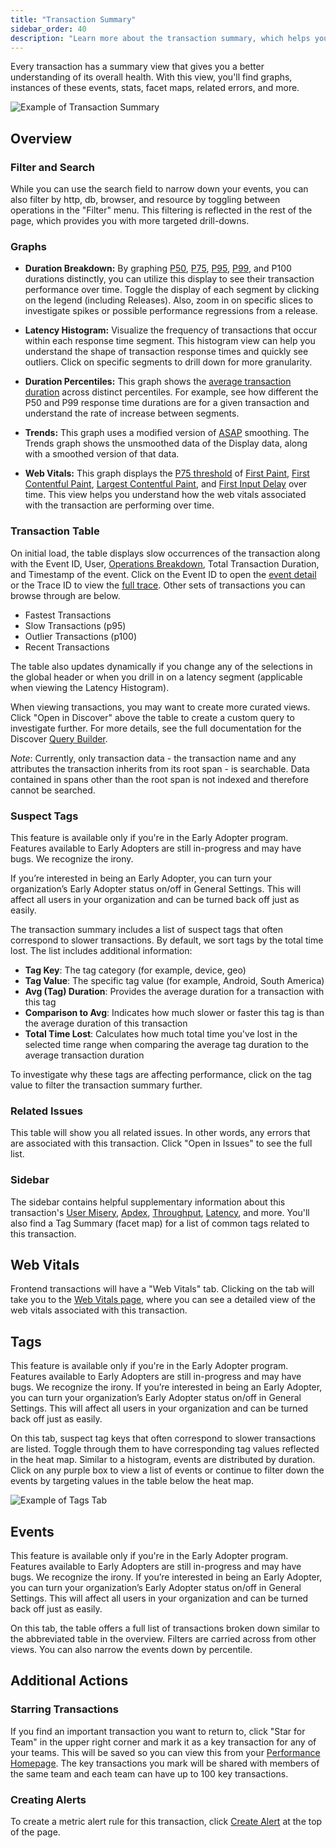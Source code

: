 ```yaml
---
title: "Transaction Summary"
sidebar_order: 40
description: "Learn more about the transaction summary, which helps you evaluate the transaction's overall health. This view includes graphs, instances of these events, stats, facet maps, and related errors."
---
```


Every transaction has a summary view that gives you a better understanding of its overall health. With this view, you'll find graphs, instances of these events, stats, facet maps, related errors, and more.

![Example of Transaction Summary](./perf-transaction-summary.png)

## Overview

### Filter and Search

While you can use the search field to narrow down your events, you can also filter by http, db, browser, and resource by toggling between operations in the "Filter" menu. This filtering is reflected in the rest of the page, which provides you with more targeted drill-downs.

### Graphs

- **Duration Breakdown:** By graphing [P50](/product/performance/metrics/#p50-threshold), [P75](/product/performance/metrics/#p75-threshold), [P95](/product/performance/metrics/#p95-threshold), [P99](/product/performance/metrics/#p99-threshold), and P100 durations distinctly, you can utilize this display to see their transaction performance over time. Toggle the display of each segment by clicking on the legend (including Releases). Also, zoom in on specific slices to investigate spikes or possible performance regressions from a release.

- **Latency Histogram:** Visualize the frequency of transactions that occur within each response time segment. This histogram view can help you understand the shape of transaction response times and quickly see outliers. Click on specific segments to drill down for more granularity.

- **Duration Percentiles:** This graph shows the [average transaction duration](/product/performance/metrics/#average-transaction-duration) across distinct percentiles. For example, see how different the P50 and P99 response time durations are for a given transaction and understand the rate of increase between segments.

- **Trends:** This graph uses a modified version of [ASAP](https://arxiv.org/pdf/1703.00983.pdf) smoothing. The Trends graph shows the unsmoothed data of the Display data, along with a smoothed version of that data.

- **Web Vitals:** This graph displays the [P75 threshold](/product/performance/metrics/#p75-threshold) of [First Paint](/product/performance/web-vitals/#first-paint-fp), [First Contentful Paint](/product/performance/web-vitals/#first-contentful-paint-fcp), [Largest Contentful Paint](/product/performance/web-vitals/#largest-contentful-paint-lcp), and [First Input Delay](/product/performance/web-vitals/#first-input-delay-fid) over time. This view helps you understand how the web vitals associated with the transaction are performing over time.

### Transaction Table

On initial load, the table displays slow occurrences of the transaction along with the Event ID, User, [Operations Breakdown](/product/sentry-basics/tracing/event-detail/#operations-breakdown), Total Transaction Duration, and Timestamp of the event. Click on the Event ID to open the [event detail](/product/sentry-basics/tracing/event-detail/) or the Trace ID to view the [full trace](/product/sentry-basics/tracing/trace-view). Other sets of transactions you can browse through are below.

- Fastest Transactions
- Slow Transactions (p95)
- Outlier Transactions (p100)
- Recent Transactions

The table also updates dynamically if you change any of the selections in the global header or when you drill in on a latency segment (applicable when viewing the Latency Histogram).

When viewing transactions, you may want to create more curated views. Click "Open in Discover" above the table to create a custom query to investigate further. For more details, see the full documentation for the Discover [Query Builder](/product/discover-queries/query-builder/).

_Note_: Currently, only transaction data - the transaction name and any attributes the transaction inherits from its root span - is searchable. Data contained in spans other than the root span is not indexed and therefore cannot be searched.

### Suspect Tags

<Note>

This feature is available only if you're in the Early Adopter program. Features available to Early Adopters are still in-progress and may have bugs. We recognize the irony.

If you’re interested in being an Early Adopter, you can turn your organization’s Early Adopter status on/off in General Settings. This will affect all users in your organization and can be turned back off just as easily.

</Note>

The transaction summary includes a list of suspect tags that often correspond to slower transactions. By default, we sort tags by the total time lost. The list includes additional information:

- **Tag Key**: The tag category (for example, device, geo)
- **Tag Value**: The specific tag value (for example, Android, South America)
- **Avg (Tag) Duration**: Provides the average duration for a transaction with this tag
- **Comparison to Avg**: Indicates how much slower or faster this tag is than the average duration of this transaction
- **Total Time Lost**: Calculates how much total time you've lost in the selected time range when comparing the average tag duration to the average transaction duration

To investigate why these tags are affecting performance, click on the tag value to filter the transaction summary further.

### Related Issues

This table will show you all related issues. In other words, any errors that are associated with this transaction. Click "Open in Issues" to see the full list.

### Sidebar

The sidebar contains helpful supplementary information about this transaction's [User Misery](/product/performance/metrics/#user-misery), [Apdex](/product/performance/metrics/#apdex), [Throughput](/product/performance/metrics/#throughput-total-tpm-tps), [Latency](/product/performance/metrics/#latency), and more. You'll also find a Tag Summary (facet map) for a list of common tags related to this transaction.


## Web Vitals

Frontend transactions will have a "Web Vitals" tab. Clicking on the tab will take you to the [Web Vitals page](/product/performance/web-vitals), where you can see a detailed view of the web vitals associated with this transaction.

## Tags

<Note>

This feature is available only if you're in the Early Adopter program. Features available to Early Adopters are still in-progress and may have bugs. We recognize the irony. If you’re interested in being an Early Adopter, you can turn your organization’s Early Adopter status on/off in General Settings. This will affect all users in your organization and can be turned back off just as easily.

</Note>

On this tab, suspect tag keys that often correspond to slower transactions are listed. Toggle through them to have corresponding tag values reflected in the heat map. Similar to a histogram, events are distributed by duration. Click on any purple box to view a list of events or continue to filter down the events by targeting values in the table below the heat map.

![Example of Tags Tab](./tags-tab.png)

## Events

<Note>

This feature is available only if you're in the Early Adopter program. Features available to Early Adopters are still in-progress and may have bugs. We recognize the irony. If you’re interested in being an Early Adopter, you can turn your organization’s Early Adopter status on/off in General Settings. This will affect all users in your organization and can be turned back off just as easily.

</Note>

On this tab, the table offers a full list of transactions broken down similar to the abbreviated table in the overview. Filters are carried across from other views. You can also narrow the events down by percentile.

## Additional Actions

### Starring Transactions

If you find an important transaction you want to return to, click "Star for Team" in the upper right corner and mark it as a key transaction for any of your teams. This will be saved so you can view this from your [Performance Homepage](/product/performance/). The key transactions you mark will be shared with members of the same team and each team can have up to 100 key transactions.

### Creating Alerts
To create a metric alert rule for this transaction, click [Create Alert](/product/alerts-notifications/metric-alerts/) at the top of the page.
